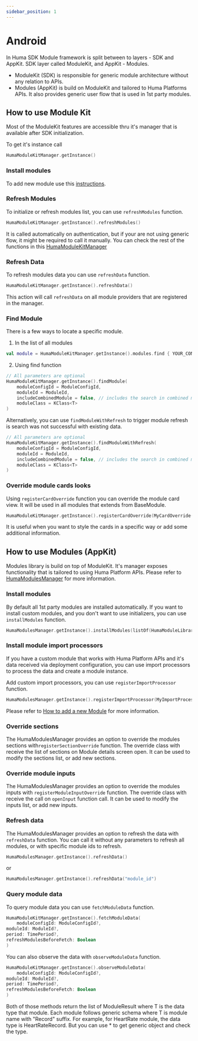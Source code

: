 ```yaml
---
sidebar_position: 1
---
```


# Android

In Huma SDK Module framework is split between to layers - SDK and AppKit. SDK layer called
ModuleKit, and AppKit - Modules.

* ModuleKit (SDK) is responsible for generic module architecture without any relation to APIs.
* Modules (AppKit) is build on ModuleKit and tailored to Huma Platforms APIs. It also provides
  generic user flow that is used in 1st party modules.

## How to use Module Kit

Most of the ModuleKit features are accessible thru it's manager that is available after SDK
initialization.

To get it's instance call

```kotlin
HumaModuleKitManager.getInstance()
```

### Install modules

To add new module use this [instructions](../How%20to%20add%20a%20new%20Module/Android).

### Refresh Modules

To initialize or refresh modules list, you can use ```refreshModules``` function.

```kotlin
HumaModuleKitManager.getInstance().refreshModules()
```

It is called automatically on authentication, but if your are not using generic flow, it might be
required to call it manually.
You can check the rest of the functions in
this [HumaModuleKitManager](../../../References/Module/Android/HumaModuleKitManager)

### Refresh Data

To refresh modules data you can use ```refreshData``` function.

```kotlin
HumaModuleKitManager.getInstance().refreshData()
```

This action will call ```refreshData``` on all module providers that are registered in the manager.

### Find Module

There is a few ways to locate a specific module.

1. In the list of all modules

```kotlin
val module = HumaModuleKitManager.getInstance().modules.find { YOUR_CONDITION }
```

2. Using find function

```kotlin
// All parameters are optional
HumaModuleKitManager.getInstance().findModule(
    moduleConfigId = ModuleConfigId,
    moduleId = ModuleId,
    includeCombinedModule = false, // includes the search in combined modules (e.g. Questionnaire)
    moduleClass = KClass<T>
)
```

Alternatively, you can use ```findModuleWithRefresh``` to trigger module refresh is search was not
successful with existing data.

```kotlin
// All parameters are optional
HumaModuleKitManager.getInstance().findModuleWithRefresh(
    moduleConfigId = ModuleConfigId,
    moduleId = ModuleId,
    includeCombinedModule = false, // includes the search in combined modules (e.g. Questionnaire)
    moduleClass = KClass<T>
)
```

### Override module cards looks

Using ```registerCardOverride``` function you can override the module card view. It will be used in
all modules that extends from BaseModule.

```kotlin
HumaModuleKitManager.getInstance().registerCardOverride(MyCardOverride())
```

It is useful when you want to style the cards in a specific way or add some additional information.

## How to use Modules (AppKit)

Modules library is build on top of ModuleKit. It's manager exposes functionality that is tailored to
using Huma Platform APIs. Please refer to
[HumaModulesManager](../../../References/Module/Android/HumaModulesManager) for more information.

### Install modules

By default all 1st party modules are installed automatically. If you want to install custom modules,
and you don't want to use initializers, you can use ```installModules``` function.

```kotlin
HumaModulesManager.getInstance().installModules(listOf(HumaModuleLibrary()))
```

### Install module import processors

If you have a custom module that works with Huma Platform APIs and it's data received via deployment
configuration, you can use import processors to process the data and create a module instance.

Add custom import processors, you can use ```registerImportProcessor``` function.

```kotlin
HumaModulesManager.getInstance().registerImportProcessor(MyImportProcessor())
```

Please refer to [How to add a new Module](../How%20to%20add%20a%20new%20Module/Android) for more
information.

### Override sections

The HumaModulesManager provides an option to override the modules sections
with```registerSectionOverride``` function. The override class with receive the list of sections on
Module details screen open. It can be used to modify the sections list, or add new sections.

### Override module inputs

The HumaModulesManager provides an option to override the modules inputs with
```registerModuleInputOverride``` function. The override class with receive the call on
```openInput``` function call. It can be used to modify the inputs list, or add new inputs.

### Refresh data

The HumaModulesManager provides an option to refresh the data with ```refreshData``` function. You
can call it without any parameters to refresh all modules, or with specific module ids to refresh.

```kotlin
HumaModulesManager.getInstance().refreshData()
```

or

```kotlin
HumaModulesManager.getInstance().refreshData("module_id")
```

### Query module data

To query module data you can use ```fetchModuleData``` function.

```kotlin
HumaModuleKitManager.getInstance().fetchModuleData(
    moduleConfigId: ModuleConfigId?,
moduleId: ModuleId?,
period: TimePeriod?,
refreshModulesBeforeFetch: Boolean
)
```

You can also observe the data with ```observeModuleData``` function.

```kotlin
HumaModuleKitManager.getInstance().observeModuleData(
    moduleConfigId: ModuleConfigId?,
moduleId: ModuleId?,
period: TimePeriod?,
refreshModulesBeforeFetch: Boolean
)
```

Both of those methods return the list of ModuleResult<T> where T is the data type that module.
Each module follows generic schema where T is module name with "Record" suffix. For example, for
HeartRate module, the data type is HeartRateRecord. But you can use * to get generic object and
check the type.
